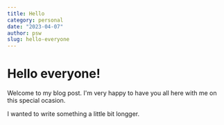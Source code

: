 ```yaml
---
title: Hello
category: personal
date: "2023-04-07"
author: psw
slug: hello-everyone
---
```


# Hello everyone!

Welcome to my blog post. I'm very happy to have you all here with me on this special ocasion.

I wanted to write something a little bit longger.
